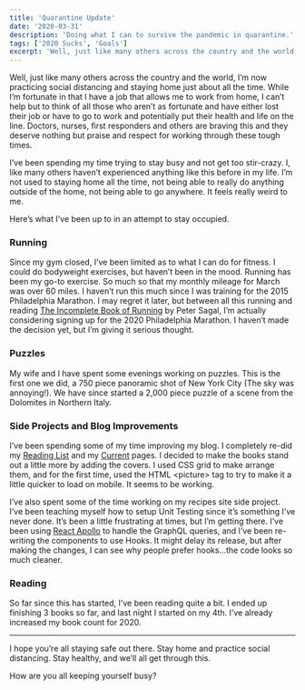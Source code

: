 ```yaml
---
title: 'Quarantine Update'
date: '2020-03-31'
description: 'Doing what I can to survive the pandemic in quarantine.'
tags: ['2020 Sucks', 'Goals']
excerpt: 'Well, just like many others across the country and the world, I’m now practicing social distancing and staying home just about all the time. While I’m fortunate in that I have a job that allows me to work from home, I can’t help but to think of all those who aren’t as fortunate and have either lost their job or have to go to work and potentially put their health and life on the line. Doctors, nurses, first responders and others are braving this and they deserve nothing but praise and respect for working through these tough times.'
---
```


Well, just like many others across the country and the world, I’m now practicing social distancing and staying home just about all the time. While I’m fortunate in that I have a job that allows me to work from home, I can’t help but to think of all those who aren’t as fortunate and have either lost their job or have to go to work and potentially put their health and life on the line. Doctors, nurses, first responders and others are braving this and they deserve nothing but praise and respect for working through these tough times.

I’ve been spending my time trying to stay busy and not get too stir-crazy. I, like many others haven’t experienced anything like this before in my life. I’m not used to staying home all the time, not being able to really do anything outside of the home, not being able to go anywhere. It feels really weird to me.

Here’s what I’ve been up to in an attempt to stay occupied.

### Running

Since my gym closed, I’ve been limited as to what I can do for fitness. I could do bodyweight exercises, but haven’t been in the mood. Running has been my go-to exercise. So much so that my monthly mileage for March was over 60 miles. I haven’t run this much since I was training for the 2015 Philadelphia Marathon. I may regret it later, but between all this running and reading [The Incomplete Book of Running](https://www.amazon.com/gp/product/B07CMXZC7L) by Peter Sagal, I’m actually considering signing up for the 2020 Philadelphia Marathon. I haven’t made the decision yet, but I’m giving it serious thought.

### Puzzles

<PostImage
    src="/images/posts/2020-03-31-quarantine-update/nyc-puzzle.jpg"
    alt="Puzzle my wife and I completed of New York City"
    width={962}
    height={337}
    shadowed
    centerd
/>

My wife and I have spent some evenings working on puzzles. This is the first one we did, a 750 piece panoramic shot of New York City (The sky was annoying!). We have since started a 2,000 piece puzzle of a scene from the Dolomites in Northern Italy.

### Side Projects and Blog Improvements

I’ve been spending some of my time improving my blog. I completely re-did my [Reading List](https://kpwags.com/reading-list) and my [Current](https://kpwags.com/current) pages. I decided to make the books stand out a little more by adding the covers. I used CSS grid to make arrange them, and for the first time, used the HTML &lt;picture&gt; tag to try to make it a little quicker to load on mobile. It seems to be working.

I’ve also spent some of the time working on my recipes site side project. I’ve been teaching myself how to setup Unit Testing since it’s something I’ve never done. It’s been a little frustrating at times, but I’m getting there. I’ve been using [React Apollo](https://www.apollographql.com/) to handle the GraphQL queries, and I’ve been re-writing the components to use Hooks. It might delay its release, but after making the changes, I can see why people prefer hooks…the code looks so much cleaner.

### Reading

So far since this has started, I’ve been reading quite a bit. I ended up finishing 3 books so far, and last night I started on my 4th. I’ve already increased my book count for 2020.

<hr />

I hope you’re all staying safe out there. Stay home and practice social distancing. Stay healthy, and we’ll all get through this.

How are you all keeping yourself busy?
